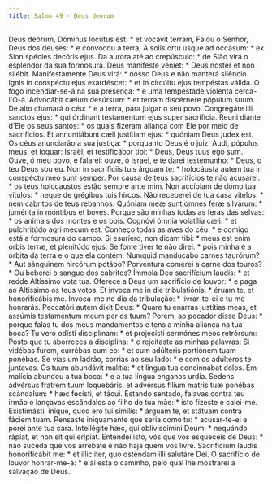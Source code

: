 ```yaml
---
title: Salmo 49 - Deus deorum
---
```


<div class="grid grid-cols-2 gap-5">
  <span class="col-6 dropcaps text-justify">
    Deus deórum, Dóminus locútus est: * et vocávit terram,
  </span>
  <span class="col-6 dropcaps text-justify">
    Falou o Senhor, Deus dos deuses: * e convocou a terra,
  </span>
  <span class="col-6 text-justify">
    A solis ortu usque ad occásum: * ex Sion spécies decóris ejus.
  </span>
  <span class="col-6 text-justify">
    Da aurora até ao crepúsculo: * de Sião virá o esplendor da sua formosura.
  </span>
  <span class="col-6 text-justify">
    Deus maniféste véniet: * Deus noster et non silébit.
  </span>
  <span class="col-6 text-justify">
    Manifestamente Deus virá: * nosso Deus e não manterá silêncio.
  </span>
  <span class="col-6 text-justify">
    Ignis in conspéctu ejus exardéscet: * et in circúitu ejus tempéstas válida.
  </span>
  <span class="col-6 text-justify">
    O fogo incendiar-se-á na sua presença: * e uma tempestade violenta
    cerca-l'O-á.
  </span>
  <span class="col-6 text-justify">
    Advocábit cælum desúrsum: * et terram discérnere pópulum suum.
  </span>
  <span class="col-6 text-justify">
    De alto chamará o céu: * e a terra, para julgar o seu povo.
  </span>
  <span class="col-6 text-justify">
    Congregáte illi sanctos ejus: * qui órdinant testaméntum ejus super
    sacrifícia.
  </span>
  <span class="col-6 text-justify">
    Reuni diante d’Ele os seus santos: * os quais fizeram aliança com Ele por
    meio de sacrifícios.
  </span>
  <span class="col-6 text-justify">
    Et annuntiábunt cæli justítiam ejus: * quóniam Deus judex est.
  </span>
  <span class="col-6 text-justify">
    Os céus anunciarão a sua justiça: * porquanto Deus é o juiz.
  </span>
  <span class="col-6 text-justify">
    Audi, pópulus meus, et loquar: Israël, et testificábor tibi: * Deus, Deus
    tuus ego sum.
  </span>
  <span class="col-6 text-justify">
    Ouve, ó meu povo, e falarei: ouve, ó Israel, e te darei testemunho: * Deus,
    o teu Deus sou eu.
  </span>
  <span class="col-6 text-justify">
    Non in sacrifíciis tuis árguam te: * holocáusta autem tua in conspéctu meo
    sunt semper.
  </span>
  <span class="col-6 text-justify">
    Por causa de teus sacrifícios te não acusarei: * os teus holocaustos estão
    sempre ante mim.
  </span>
  <span class="col-6 text-justify">
    Non accípiam de domo tua vítulos: * neque de grégibus tuis hircos.
  </span>
  <span class="col-6 text-justify">
    Não receberei de tua casa vitelos: * nem cabritos de teus rebanhos.
  </span>
  <span class="col-6 text-justify">
    Quóniam meæ sunt omnes feræ silvárum: * juménta in móntibus et boves.
  </span>
  <span class="col-6 text-justify">
    Porque são minhas todas as feras das selvas: * os animais dos montes e os
    bois.
  </span>
  <span class="col-6 text-justify">
    Cognóvi ómnia volatília cæli: * et pulchritúdo agri mecum est.
  </span>
  <span class="col-6 text-justify">
    Conheço todas as aves do céu: * e comigo está a formosura do campo.
  </span>
  <span class="col-6 text-justify">
    Si esuríero, non dicam tibi: * meus est enim orbis terræ, et plenitúdo ejus.
  </span>
  <span class="col-6 text-justify">
    Se fome tiver te não direi: * pois minha é a órbita da terra e o que ela
    contém.
  </span>
  <span class="col-6 text-justify">
    Numquid manducábo carnes taurórum? * Aut sánguinem hircórum potábo?
  </span>
  <span class="col-6 text-justify">
    Porventura comerei a carne dos touros? * Ou beberei o sangue dos cabritos?
  </span>
  <span class="col-6 text-justify">
    Ímmola Deo sacrifícium laudis: * et redde Altíssimo vota tua.
  </span>
  <span class="col-6 text-justify">
    Oferece a Deus um sacrifício de louvor: * e paga ao Altíssimo os teus votos.
  </span>
  <span class="col-6 text-justify">
    Et ínvoca me in die tribulatiónis: * éruam te, et honorificábis me.
  </span>
  <span class="col-6 text-justify">
    Invoca-me no dia da tribulação: * livrar-te-ei e tu me honrarás.
  </span>
  <span class="col-6 text-justify">
    Peccatóri autem dixit Deus: * Quare tu enárras justítias meas, et assúmis
    testaméntum meum per os tuum?
  </span>
  <span class="col-6 text-justify">
    Porém, ao pecador disse Deus: * porque falas tu dos meus mandamentos e tens
    a minha aliança na tua boca?
  </span>
  <span class="col-6 text-justify">
    Tu vero odísti disciplínam: * et projecísti sermónes meos retrórsum:
  </span>
  <span class="col-6 text-justify">
    Posto que tu aborreces a disciplina: * e rejeitaste as minhas palavras:
  </span>
  <span class="col-6 text-justify">
    Si vidébas furem, currébas cum eo: * et cum adúlteris portiónem tuam
    ponébas.
  </span>
  <span class="col-6 text-justify">
    Se vias um ladrão, corrias ao seu lado: * e com os adúlteros te juntavas.
  </span>
  <span class="col-6 text-justify">
    Os tuum abundávit malítia: * et lingua tua concinnábat dolos.
  </span>
  <span class="col-6 text-justify">
    Em malícia abundou a tua boca: * e a tua língua enganos urdia.
  </span>
  <span class="col-6 text-justify">
    Sedens advérsus fratrem tuum loquebáris, et advérsus fílium matris tuæ
    ponébas scándalum: * hæc fecísti, et tácui.
  </span>
  <span class="col-6 text-justify">
    Estando sentado, falavas contra teu irmão e lançavas escândalos ao filho de
    tua mãe: * isto fizeste e calei-me.
  </span>
  <span class="col-6 text-justify">
    Existimásti, iníque, quod ero tui símilis: * árguam te, et státuam contra
    fáciem tuam.
  </span>
  <span class="col-6 text-justify">
    Pensaste iniquamente que seria como tu: * acusar-te-ei e porei ante tua
    cara.
  </span>
  <span class="col-6 text-justify">
    Intellégite hæc, qui obliviscímini Deum: * nequándo rápiat, et non sit qui
    erípiat.
  </span>
  <span class="col-6 text-justify">
    Entendei isto, vós que vos esqueceis de Deus: * não suceda que vos arrebate
    e não haja quem vos livre.
  </span>
  <span class="col-6 text-justify">
    Sacrifícium laudis honorificábit me: * et illic iter, quo osténdam illi
    salutáre Dei.
  </span>
  <span class="col-6 text-justify">
    O sacrifício de louvor honrar-me-á: * e aí está o caminho, pelo qual lhe
    mostrarei a salvação de Deus.
  </span>
</div>
